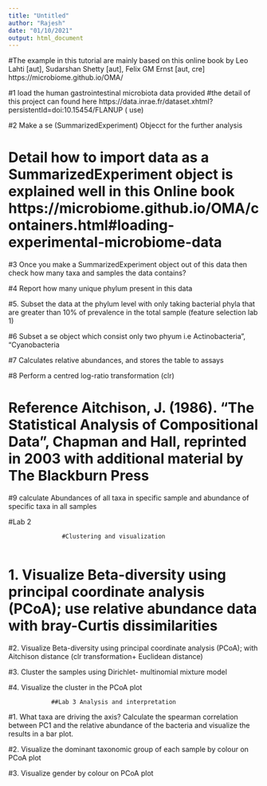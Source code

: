 ```yaml
---
title: "Untitled"
author: "Rajesh"
date: "01/10/2021"
output: html_document
---
```



#The example in this tutorial are mainly based on this online book by Leo Lahti [aut], Sudarshan Shetty [aut], Felix GM Ernst [aut, cre]  https://microbiome.github.io/OMA/

#1 load the human gastrointestinal microbiota data provided 
#the detail of this project can found here https://data.inrae.fr/dataset.xhtml?persistentId=doi:10.15454/FLANUP ( use)


#2 Make a se (SummarizedExperiment) Objecct for the further analysis 

# Detail how to import data as a SummarizedExperiment object is explained well in this Online book https://microbiome.github.io/OMA/containers.html#loading-experimental-microbiome-data



#3 Once you make a SummarizedExperiment object out of this data then check how many taxa and samples the data contains? 



#4 Report how many unique phylum present in this data


#5. Subset the data at the phylum level with only taking bacterial phyla that are greater than 10% of prevalence in the total sample (feature selection lab 1)


#6 Subset a se object which consist only two phyum i.e Actinobacteria", "Cyanobacteria


 
#7 Calculates relative abundances, and stores the table to assays


#8 Perform a centred log-ratio transformation (clr)

# Reference Aitchison, J. (1986). “The Statistical Analysis of Compositional Data”, Chapman and Hall, reprinted in 2003 with additional material by The Blackburn Press 


#9 calculate Abundances of all taxa in specific sample and abundance of specific taxa in all samples




#Lab 2 
  
                   #Clustering and visualization
                   
# 1. Visualize Beta-diversity using principal coordinate analysis (PCoA); use relative abundance data with bray-Curtis dissimilarities


#2.  Visualize Beta-diversity using principal coordinate analysis (PCoA); with Aitchison distance (clr transformation+ Euclidean distance)


#3. Cluster the samples using Dirichlet- multinomial mixture model 


#4. Visualize the cluster in the PCoA plot




                ##Lab 3 Analysis and interpretation 

#1. What taxa are driving the axis? Calculate the spearman correlation between PC1 and the relative abundance of the bacteria and visualize the results in a bar plot.


#2. Visualize the dominant taxonomic group of each sample by colour on PCoA plot 

#3. Visualize gender by colour on PCoA plot 





